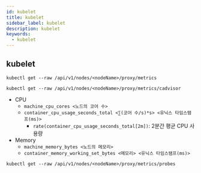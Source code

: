 ```yaml
---
id: kubelet
title: kubelet
sidebar_label: kubelet
description: kubelet
keywords:
  - kubelet
---
```


## kubelet

```shell
kubectl get --raw /api/v1/nodes/<nodeName>/proxy/metrics
```

```shell
kubectl get --raw /api/v1/nodes/<nodeName>/proxy/metrics/cadvisor
```

- CPU
  - `machine_cpu_cores <노드의 코어 수>`
  - `container_cpu_usage_seconds_total <∑(코어 수/s)*s> <유닉스 타임스탬프(ms)>`
    - `rate(container_cpu_usage_seconds_total[2m])`: 2분간 평균 CPU 사용량
- Memory
  - `machine_memory_bytes <노드의 메모리>`
  - `container_memory_working_set_bytes <메모리> <유닉스 타임스탬프(ms)>`

```shell
kubectl get --raw /api/v1/nodes/<nodeName>/proxy/metrics/probes
```
